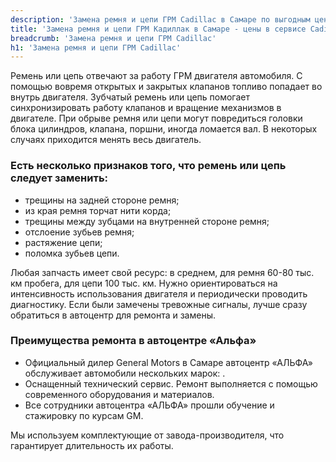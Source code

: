 ```yaml
---
description: 'Замена ремня и цепи ГРМ Cadillac в Самаре по выгодным ценам в сертифицированном сервисе Кадиллак.'
title: 'Замена ремня и цепи ГРМ Кадиллак в Самаре - цены в сервисе Cadillac'
breadcrumb: 'Замена ремня и цепи ГРМ Cadillac'
h1: 'Замена ремня и цепи ГРМ Cadillac'
---
```


<p>
	 Ремень или цепь отвечают за работу ГРМ двигателя автомобиля. С помощью вовремя открытых и закрытых клапанов топливо попадает во внутрь двигателя. Зубчатый ремень или цепь помогает синхронизировать работу клапанов и вращение механизмов в двигателе. При обрыве ремня или цепи могут повредиться головки блока цилиндров, клапана, поршни, иногда ломается вал. В некоторых случаях приходится менять весь двигатель.
</p>
<h3>Есть несколько признаков того, что ремень или цепь следует заменить:</h3>
<ul>
	<li>трещины на задней стороне ремня;</li>
	<li>из края ремня торчат нити корда;</li>
	<li>трещины между зубцами на внутренней стороне ремня;</li>
	<li>отслоение зубьев ремня;</li>
	<li>растяжение цепи;</li>
	<li>поломка зубьев цепи.</li>
</ul>
<p>
	 Любая запчасть имеет свой ресурс: в среднем, для ремня 60-80 тыс. км пробега, для цепи 100 тыс. км. Нужно ориентироваться на интенсивность использования двигателя и периодически проводить диагностику. Если были замечены тревожные сигналы, лучше сразу обратиться в автоцентр для ремонта и замены.
</p>
<h3>Преимущества ремонта в автоцентре «Альфа»</h3>
<ul>
	<li>Официальный дилер General Motors в Самаре автоцентр «АЛЬФА» обслуживает автомобили нескольких марок: <RemontModels />.</li>
	<li>Оснащенный технический сервис. Ремонт выполняется с помощью современного оборудования и материалов.</li>
	<li>Все сотрудники автоцентра «АЛЬФА» прошли обучение и стажировку по курсам GM.</li>
</ul>
<p>
	 Мы используем комплектующие от завода-производителя, что гарантирует длительность их работы.
</p>